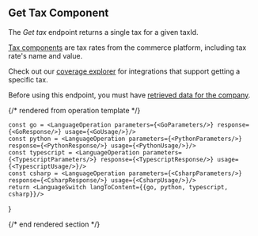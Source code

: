## Get Tax Component

The *Get tax* endpoint returns a single tax for a given taxId.

[Tax components](https://docs.codat.io/commerce-api#/schemas/TaxComponent) are tax rates from the commerce platform, including tax rate's name and value.

Check out our [coverage explorer](https://knowledge.codat.io/supported-features/commerce?view=tab-by-data-type&dataType=commerce-taxComponents) for integrations that support getting a specific tax.

Before using this endpoint, you must have [retrieved data for the company](https://docs.codat.io/codat-api#/operations/refresh-company-data).


{/* rendered from operation template */}


    const go = <LanguageOperation parameters={<GoParameters/>} response={<GoResponse/>} usage={<GoUsage/>}/>
    const python = <LanguageOperation parameters={<PythonParameters/>} response={<PythonResponse/>} usage={<PythonUsage/>}/>
    const typescript = <LanguageOperation parameters={<TypescriptParameters/>} response={<TypescriptResponse/>} usage={<TypescriptUsage/>}/>
    const csharp = <LanguageOperation parameters={<CsharpParameters/>} response={<CsharpResponse/>} usage={<CsharpUsage/>}/>
    return <LanguageSwitch langToContent={{go, python, typescript, csharp}}/>
}

<Operation />

{/* end rendered section */}

